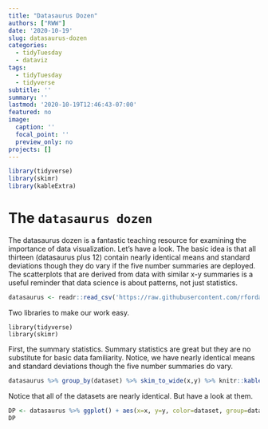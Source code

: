 ---
title: "Datasaurus Dozen"
authors: ["RWW"]
date: '2020-10-19'
slug: datasaurus-dozen
categories:
  - tidyTuesday
  - dataviz
tags:
  - tidyTuesday
  - tidyverse
subtitle: ''
summary: ''
lastmod: '2020-10-19T12:46:43-07:00'
featured: no
image:
  caption: ''
  focal_point: ''
  preview_only: no
projects: []
---

```{r setup, include=FALSE}
library(tidyverse)
library(skimr)
library(kableExtra)
```

# The `datasaurus dozen`


The datasaurus dozen is a fantastic teaching resource for examining the importance of data visualization.  Let's have a look.  The basic idea is that all thirteen (datasaurus plus 12) contain nearly identical means and standard deviations though they do vary if the five number summaries are deployed.  The scatterplots that are derived from data with similar x-y summaries is a useful reminder that data science is about patterns, not just statistics.

```{r}
datasaurus <- readr::read_csv('https://raw.githubusercontent.com/rfordatascience/tidytuesday/master/data/2020/2020-10-13/datasaurus.csv')
```

Two libraries to make our work easy.

```
library(tidyverse)
library(skimr)
```

First, the summary statistics.  Summary statistics are great but they are no substitute for basic data familiarity.  Notice, we have nearly identical means and standard deviations though the five number summaries do vary.

```{r, warning=FALSE, message=FALSE}
datasaurus %>% group_by(dataset) %>% skim_to_wide(x,y) %>% knitr::kable("html", 2) %>% scroll_box(width="100%", height="500px")
```

Notice that all of the datasets are nearly identical.  But have a look at them.

```{r}
DP <- datasaurus %>% ggplot() + aes(x=x, y=y, color=dataset, group=dataset) + geom_point() + guides(color=FALSE) + facet_wrap(vars(dataset))
DP
```
